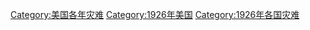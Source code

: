 [[Category:美国各年灾难|Category:美国各年灾难]]
[[Category:1926年美国|Category:1926年美国]]
[[Category:1926年各国灾难|Category:1926年各国灾难]]